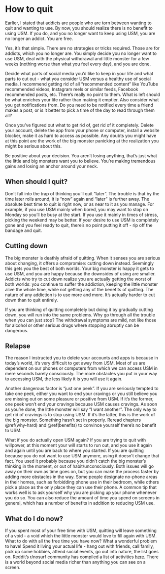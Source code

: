 # How to quit
Earlier, I stated that addicts are people who are torn between wanting to quit and wanting to use. By now, you should realize there is no benefit to using USM. If you do, and you no longer want to keep using USM, you are no longer an addict. You are free.

Yes, it's that simple. There are no strategies or tricks required. Those are for addicts, which you no longer are. You simply decide you no longer want to use USM, deal with the physical withdrawal and little monster for a few weeks (nothing worse than what you feel every day), and you are done. 

Decide what parts of social media you'd like to keep in your life and what parts to cut out - what you consider USM versus a healthy use of social media. I recommend getting rid of all "recommended content" like YouTube recommended videos, Instagram reels or similar feeds, Facebook recommended posts, etc. There's really no point to them. What is left should be what enriches your life rather than making it emptier. Also consider what you get notifications from. Do you need to be notified every time a friend makes a post, or is it better to pick a time of the day to read through them all?

Once you've figured out what to get rid of, get rid of it completely. Delete your account, delete the app from your phone or computer, install a website blocker, make it as hard to access as possible. Any doubts you might have at this point are the work of the big monster panicking at the realization you might be serious about this. 

Be positive about your decision. You aren't losing anything, that's just what the little and big monsters want you to believe. You're making tremendous gains and losing an anchor around your neck.

## When should I quit?
Don't fall into the trap of thinking you'll quit "later". The trouble is that by the time later rolls around, it is "now" again and "later" is further away. The absolute best time to quit is right now, or as near to it as you manage. For example, if you use USM mainly when bored, you may want to stop on Monday so you'll be busy at the start. If you use it mainly in times of stress, picking the weekend may be better. If your desire to use USM is completely gone and you feel ready to quit, there's no point putting it off - rip off the bandage and quit.

## Cutting down
The big monster is deathly afraid of quitting. When it senses you are serious about changing, it offers a compromise: cutting down instead. Seemingly this gets you the best of both worlds. Your big monster is happy it gets to use USM, and you are happy because the downsides of using are smaller. Addicts who try to cut down realize you are actually getting the worst of both worlds: you continue to suffer the addiction, keeping the little monster alive the whole time, while not getting any of the benefits of quitting. The nature of any addiction is to use more and more. It's actually harder to cut down than to quit entirely.

If you are thinking of quitting completely but doing it by gradually cutting down, you will run into the same problems. Why go through all the trouble when you can just stop? The withdrawal symptoms are mild, not like those for alcohol or other serious drugs where stopping abruptly can be dangerous. 

## Relapse
The reason I instructed you to delete your accounts and apps is because in today's world, it's very difficult to get away from USM. Most of us are dependent on our phones or computers from which we can access USM in mere seconds barely consciously. The more obstacles you put in your way to accessing USM, the less likely it is you will use it again.

Another dangerous factor is "just one peek". If you are seriously tempted to take one peek, either you want to end your cravings or you still believe you are missing out on some pleasure or positive from USM. If it's the former, one peek won't end your cravings because USM causes cravings. As soon as you're done, the little monster will say "I want another". The only way to get rid of cravings is to stop using USM. If it's the latter, this is the work of the big monster. Something hasn't set in properly. Reread chapters \@ref(why-hard) and \@ref(benefits) to convince yourself there's no benefit to USM.

What if you do actually open USM again? If you are trying to quit with willpower, at this moment your will starts to run out, and you use it again and again until you are back to where you started. If you are quitting because you do not want to use USM anymore, using it doesn't change that fact. You used it probably because you didn't catch the big monster's thinking in the moment, or out of habit/unconsciously. Both issues will go away on their own as time goes on, but you can make the process faster by adding more obstacles in the way. Some people designate no-phone areas in their homes, such as forbidding phone use in their bedroom, while others pick a place as the only place they can use their phone. A common tip that works well is to ask yourself why you are picking up your phone whenever you do so. You can also reduce the amount of time you spend on screens in general, which has a number of benefits in addition to reducing USM use.

## What do I do now?
If you spent most of your free time with USM, quitting will leave something of a void - a void which the little monster would love to fill again with USM. What to do with all the free time you have now? What a wonderful problem to have! Spend it living your actual life - hang out with friends, call family, pick up some hobbies, attend social events, go out into nature, the list goes on. Reddit's r/nosurf community has compiled a list of activities [here](https://www.reddit.com/r/nosurf/wiki/activities/). There is a world beyond social media richer than anything you can see on a screen. 
